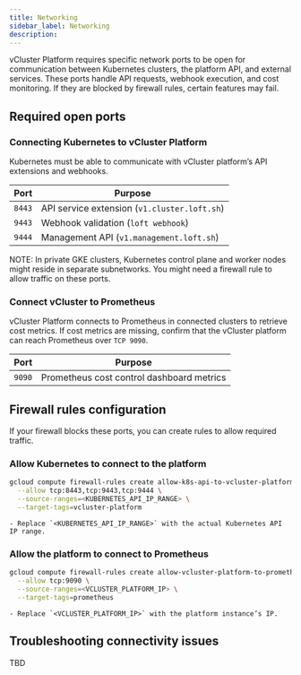 ```yaml
---
title: Networking
sidebar_label: Networking 
description: 
---
```


vCluster Platform requires specific network ports to be open for communication between Kubernetes clusters, the platform API, and external services. These ports handle API requests, webhook execution, and cost monitoring. If they are blocked by firewall rules, certain features may fail.

## Required open ports  

### Connecting Kubernetes to vCluster Platform  

Kubernetes must be able to communicate with vCluster platform’s API extensions and webhooks.

| Port  | Purpose |  
|-----------|------------|  
| `8443`  | API service extension (`v1.cluster.loft.sh`) |  
| `9443`  | Webhook validation (`loft webhook`) |  
| `9444`  | Management API (`v1.management.loft.sh`) |  


NOTE: In private GKE clusters, Kubernetes control plane and worker nodes might reside in separate subnetworks. You might need a firewall rule to allow traffic on these ports.

### Connect vCluster to Prometheus 

vCluster Platform connects to Prometheus in connected clusters to retrieve cost metrics. If cost metrics are missing, confirm that the vCluster platform can reach Prometheus over `TCP 9090`.

| Port  | Purpose |  
|-----------|------------|  
| `9090`  | Prometheus cost control dashboard metrics |  


## Firewall rules configuration  

If your firewall blocks these ports, you can create rules to allow required traffic.

### Allow Kubernetes to connect to the platform  

```sh
gcloud compute firewall-rules create allow-k8s-api-to-vcluster-platform \
  --allow tcp:8443,tcp:9443,tcp:9444 \
  --source-ranges=<KUBERNETES_API_IP_RANGE> \
  --target-tags=vcluster-platform
```
    - Replace `<KUBERNETES_API_IP_RANGE>` with the actual Kubernetes API IP range.


### Allow the platform to connect to Prometheus

```sh
gcloud compute firewall-rules create allow-vcluster-platform-to-prometheus \
  --allow tcp:9090 \
  --source-ranges=<VCLUSTER_PLATFORM_IP> \
  --target-tags=prometheus
```
    - Replace `<VCLUSTER_PLATFORM_IP>` with the platform instance’s IP.


## Troubleshooting connectivity issues

TBD


